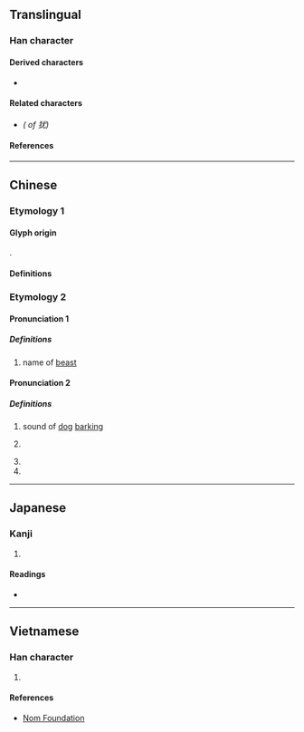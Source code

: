 {{also|猶}}
{{character info}}
==Translingual==

===Han character===
{{Han char|rn=94|rad=犬|as=04|sn=7|four=|canj=KHIKU|ids=⿰犭尤}}

====Derived characters====
* {{l|mul|[[莸]]}}

====Related characters====
* {{l|mul|[[猶]]}} ''({{w|Traditional Chinese|Traditional form}} of 犹)''

====References====
{{Han ref|kx=0706.190|dkj=20259|dj=1119.130|hdz=21335.070|uh=72B9}}

----

==Chinese==

===Etymology 1===

====Glyph origin====
{{Han simp|猶|f=酋|t=尤}}.

====Definitions====
{{zh-see|猶}}

===Etymology 2===
{{zh-forms}}

====Pronunciation 1====
{{zh-pron
|m=yòu
|cat=pn
}}

=====Definitions=====
{{zh-hanzi}}

# {{zh-hg}} name of [[beast]] <!-- Refer 《集韻》 and 《類篇》-->

====Pronunciation 2====
{{zh-pron
|m=yóu
|cat=n,pn
}}

=====Definitions=====
{{zh-hanzi}}

# {{zh-hg}} sound of [[dog]] [[barking]] <!-- 《龍龕手鑑》 犬吠聲也。 -->
# {{surname|zh|dot=,}} {{zh-alt-form|尤|nocap=y}} <!-- 《正字通·犬部》 犹，姓。 宋有犹道明，邛州人。 犹，或作尤。-->
# {{zh-alt-form|猶*|yóu}} <!-- Refer 《正字通》 -->
# {{zh-alt-form|猷}} <!-- Refer 《正字通》 -->

----

==Japanese==

===Kanji===
{{ja-kanji|grade=|rs=犬04}}

# {{rfdef|ja|sort=犬04}}

====Readings====
* {{ja-readings|on=ゆう,よう|kun=なお}}

----

==Vietnamese==

===Han character===
{{vi-readings|rs=犬04|reading=do}}

# {{rfdef|vi|sort=犬04}}

====References====
* [http://nomfoundation.org/common/nom_details.php?codepoint=72B9 Nom Foundation]